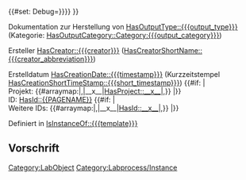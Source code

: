 <includeonly>{{#set: Debug={{{debug|{{Helper/Strings/No}}}}}}}<!-- 

-->{{DISPLAYTITLE:{{#replace:{{PAGENAME}}|<nowiki> </nowiki>|_}}}}<!-- 

--><!-- {{Purge link}} --><!-- 

--><!-- Dies ist eine Laborprodukt vom Typ [[HasObjectType::{{{type}}}]] -->

Dokumentation zur Herstellung von [[HasOutputType::{{{output_type}}}]] (Kategorie: [[HasOutputCategory::Category:{{{output_category}}}]])

Ersteller [[HasCreator::{{{creator}}}]] ([[HasCreatorShortName::{{{creator_abbreviation}}}]])

Erstelldatum [[HasCreationDate::{{{timestamp}}}]] (Kurzzeitstempel [[HasCreationShortTimeStamp::{{{short_timestamp}}}]])
{{#if: {{{projects|}}}|</br> 
Projekt: {{#arraymap:{{{projects|}}}|,|__x__|[[HasProject::__x__]]|,}} |}}</br> 
ID: [[HasId::{{PAGENAME}}]]
{{#if: {{{additional_ids|}}}|</br> 
Weitere IDs: {{#arraymap:{{{additional ids|}}}|,|__x__|[[HasId::__x__]]|,}} |}}

[[Category:LabObject]][[Category:Labprocess/Instance]]

Definiert in [[IsInstanceOf::{{{template}}}]]

<!--== Fortschritt ==

{{#ask: [[Category:Prozessschritt]] [[HasRelationTo::{{FULLPAGENAME}}]]
 |?-HasPredecessor=Nachfolger
 |?-IsConcurrentWith=Gleichzeitig
 |?mainlabel=-
 |format=graph
 |graphcolor=yes
 |graphlink=yes
 |graphlegend=no
 |graphlabel=yes
 |graphsize=10,10
 |rankdir=TB
}}-->
<!-- {{#ask: [[Category:Prozessschritt Deskriptor]] [[-Has subobject::{{FULLPAGENAME}}]]
 |?-HasPredecessor=Nachfolger
 |?-IsConcurrentWith=Gleichzeitig
 |?HasSubpage=Dokumentation
 |?mainlabel=-
 |format=graph
 |graphcolor=yes
 |graphlink=yes
 |graphlegend=yes
 |graphlabel=yes
 |graphsize=10,10
 |graphfontsize=8
 |rankdir=TB
}} -->

== Vorschrift ==
</includeonly>